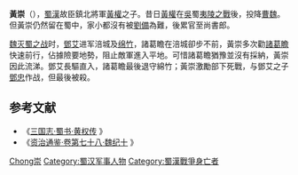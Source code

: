 {{Otheruses|other=名为黄崇的其他人物|黄峻山}}

'''黃崇'''（{{bd|?||263年||catIdx=Huang黃崇}}{{KIA}}），[[蜀漢|蜀漢]]故臣鎮北將軍[[黃權|黃權]]之子。昔日[[黃權|黃權]]在[[孫吳|吳]]蜀[[夷陵之戰|夷陵之戰]]後，投降[[曹魏|曹魏]]。但黃崇仍然留在蜀中，家小都沒有被[[劉備|劉備]]為難，後累官至尚書郎。

[[魏灭蜀之战|魏灭蜀之战]]时，[[鄧艾|鄧艾]]进军涪城及[[绵竹|绵竹]]，諸葛瞻在涪城卻步不前，黃崇多次勸[[諸葛瞻|諸葛瞻]]快速前行，佔據險要地勢，阻止敵軍進入平地。可惜諸葛瞻猶豫並沒有採納，黃崇因此流涕。鄧艾長驅直入，諸葛瞻最後退守綿竹；黃崇激勵部下死戰，与鄧艾之子[[鄧忠|鄧忠]]作战，但最後被殺。

== 参考文献 ==
* 《[http://www.guoxue.com/shibu/24shi/sangzz/sgzz_043.htm 三国志·蜀书·黄权传] {{Wayback|url=http://www.guoxue.com/shibu/24shi/sangzz/sgzz_043.htm |date=20201203005444 }}》
* 《[http://www.guoxue.com/shibu/zztj/content/zztj_078.htm 资治通鉴·卷第七十八·魏纪十] {{Wayback|url=http://www.guoxue.com/shibu/zztj/content/zztj_078.htm |date=20200812052321 }}》

{{三國人物小作品}}

{{Authority control}}
{{DEFAULTSORT:Huang黃崇}}
[[Category:黄姓|Chong崇]]
[[Category:蜀汉军事人物|Category:蜀汉军事人物]]
[[Category:蜀漢戰爭身亡者|Category:蜀漢戰爭身亡者]]